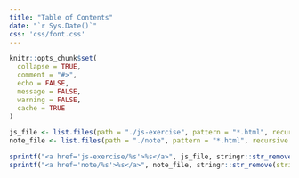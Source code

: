 ```yaml
---
title: "Table of Contents"
date: "`r Sys.Date()`"
css: 'css/font.css'
---
```


```r
knitr::opts_chunk$set(
  collapse = TRUE,
  comment = "#>",
  echo = FALSE,
  message = FALSE,
  warning = FALSE,
  cache = TRUE
)
```

```r
js_file <- list.files(path = "./js-exercise", pattern = "*.html", recursive = TRUE)
note_file <- list.files(path = "./note", pattern = "*.html", recursive = TRUE)

sprintf("<a href='js-exercise/%s'>%s</a>", js_file, stringr::str_remove(string = js_file, ".html")) |> cat(sep = "\n\n")
sprintf("<a href='note/%s'>%s</a>", note_file, stringr::str_remove(string = note_file, ".html")) |> cat(sep = "\n\n")
```

